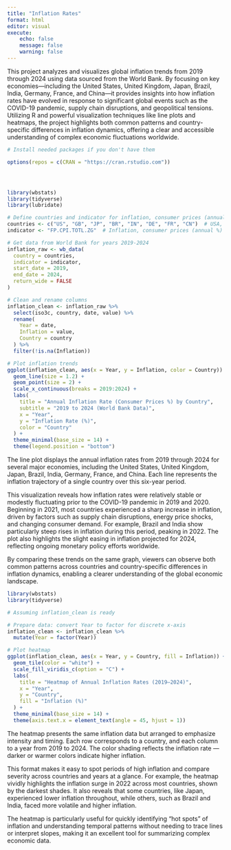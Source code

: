 ```yaml
---
title: "Inflation Rates"
format: html
editor: visual
execute:
    echo: false
    message: false
    warning: false
---
```

This project analyzes and visualizes global inflation trends from 2019 through 2024 using data sourced from the World Bank. By focusing on key economies—including the United States, United Kingdom, Japan, Brazil, India, Germany, France, and China—it provides insights into how inflation rates have evolved in response to significant global events such as the COVID-19 pandemic, supply chain disruptions, and geopolitical tensions. Utilizing R and powerful visualization techniques like line plots and heatmaps, the project highlights both common patterns and country-specific differences in inflation dynamics, offering a clear and accessible understanding of complex economic fluctuations worldwide.


```r
# Install needed packages if you don't have them

options(repos = c(CRAN = "https://cran.rstudio.com"))




library(wbstats)
library(tidyverse)
library(lubridate)

# Define countries and indicator for inflation, consumer prices (annual %)
countries <- c("US", "GB", "JP", "BR", "IN", "DE", "FR", "CN")  # USA, UK, Japan, Brazil, India, Germany, France, China
indicator <- "FP.CPI.TOTL.ZG"  # Inflation, consumer prices (annual %)

# Get data from World Bank for years 2019-2024
inflation_raw <- wb_data(
  country = countries,
  indicator = indicator,
  start_date = 2019,
  end_date = 2024,
  return_wide = FALSE
)

# Clean and rename columns
inflation_clean <- inflation_raw %>%
  select(iso3c, country, date, value) %>%
  rename(
    Year = date,
    Inflation = value,
    Country = country
  ) %>%
  filter(!is.na(Inflation))

# Plot inflation trends
ggplot(inflation_clean, aes(x = Year, y = Inflation, color = Country)) +
  geom_line(size = 1.2) +
  geom_point(size = 2) +
  scale_x_continuous(breaks = 2019:2024) +
  labs(
    title = "Annual Inflation Rate (Consumer Prices %) by Country",
    subtitle = "2019 to 2024 (World Bank Data)",
    x = "Year",
    y = "Inflation Rate (%)",
    color = "Country"
  ) +
  theme_minimal(base_size = 14) +
  theme(legend.position = "bottom")

```

The line plot displays the annual inflation rates from 2019 through 2024 for several major economies, including the United States, United Kingdom, Japan, Brazil, India, Germany, France, and China. Each line represents the inflation trajectory of a single country over this six-year period.

This visualization reveals how inflation rates were relatively stable or modestly fluctuating prior to the COVID-19 pandemic in 2019 and 2020. Beginning in 2021, most countries experienced a sharp increase in inflation, driven by factors such as supply chain disruptions, energy price shocks, and changing consumer demand. For example, Brazil and India show particularly steep rises in inflation during this period, peaking in 2022. The plot also highlights the slight easing in inflation projected for 2024, reflecting ongoing monetary policy efforts worldwide.

By comparing these trends on the same graph, viewers can observe both common patterns across countries and country-specific differences in inflation dynamics, enabling a clearer understanding of the global economic landscape.
```r
library(wbstats)
library(tidyverse)

# Assuming inflation_clean is ready

# Prepare data: convert Year to factor for discrete x-axis
inflation_clean <- inflation_clean %>%
  mutate(Year = factor(Year))

# Plot heatmap
ggplot(inflation_clean, aes(x = Year, y = Country, fill = Inflation)) +
  geom_tile(color = "white") +
  scale_fill_viridis_c(option = "C") +
  labs(
    title = "Heatmap of Annual Inflation Rates (2019–2024)",
    x = "Year",
    y = "Country",
    fill = "Inflation (%)"
  ) +
  theme_minimal(base_size = 14) +
  theme(axis.text.x = element_text(angle = 45, hjust = 1))

```

The heatmap presents the same inflation data but arranged to emphasize intensity and timing. Each row corresponds to a country, and each column to a year from 2019 to 2024. The color shading reflects the inflation rate — darker or warmer colors indicate higher inflation.

This format makes it easy to spot periods of high inflation and compare severity across countries and years at a glance. For example, the heatmap vividly highlights the inflation surge in 2022 across most countries, shown by the darkest shades. It also reveals that some countries, like Japan, experienced lower inflation throughout, while others, such as Brazil and India, faced more volatile and higher inflation.

The heatmap is particularly useful for quickly identifying “hot spots” of inflation and understanding temporal patterns without needing to trace lines or interpret slopes, making it an excellent tool for summarizing complex economic data.